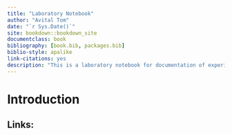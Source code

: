 ```yaml
--- 
title: "Laboratory Notebook"
author: "Avital Tom"
date: "`r Sys.Date()`"
site: bookdown::bookdown_site
documentclass: book
bibliography: [book.bib, packages.bib]
biblio-style: apalike
link-citations: yes
description: "This is a laboratory notebook for documentation of experimental procedures."
---
```


# Introduction

## Links:
